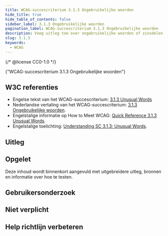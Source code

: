 ```yaml
---
title: WCAG-succescriterium 3.1.3 Ongebruikelijke woorden
hide_title: true
hide_table_of_contents: false
sidebar_label: 3.1.3 Ongebruikelijke woorden
pagination_label: WCAG-succescriterium 3.1.3 Ongebruikelijke woorden
description: Voeg uitleg toe over ongebruikelijke woorden of zinsdelen en over woorden die op een ongebruikelijke manier worden gebruikt. Dit geldt ook voor vakjargon en uitdrukkingen die niet letterlijk kunnen worden begrepen zoals idioom en spreekwoorden.
slug: 3.1.3
keywords:
  - WCAG
---
```


{/* @license CC0-1.0 */}


<WcagHeadingGroup level={1} conformanceLevel="Niveau AAA">
  {"WCAG-succescriterium 3.1.3 Ongebruikelijke woorden"}
</WcagHeadingGroup>

## W3C referenties

- Engelse tekst van het WCAG-succescriterium: [<span lang="en">3.1.3 Unusual Words</span>](https://www.w3.org/TR/WCAG22/#unusual-words)
- Nederlandse vertaling van het WCAG-succescriterium: [3.1.3 Ongebruikelijke woorden](https://www.w3.org/Translations/WCAG22-nl/#ongebruikelijke-woorden).
- Engelstalige informatie op <span lang="en">How to Meet WCAG</span>: [<span lang="en">Quick Reference 3.1.3 Unusual Words</span>](https://www.w3.org/WAI/WCAG22/quickref/#unusual-words).
- Engelstalige toelichting: [<span lang="en">Understanding SC 3.1.3: Unusual Words</span>](https://www.w3.org/WAI/WCAG22/Understanding/unusual-words.html).

## Uitleg

<Summary />

## Opgelet

Deze inhoud wordt binnenkort aangevuld met uitgebreidere uitleg, bronnen en informatie over hoe te testen.

## Gebruikersonderzoek

<CTAGebruikersonderzoek />

## Niet verplicht

<SpotlightSection>
  <Markdown omitH1 headinglevel={3}>
    <Disclaimer />
  </Markdown>
</SpotlightSection>

## Help richtlijn verbeteren

<Markdown omitH1 headinglevel={3}>
  <WCAGFooterInfo />
</Markdown>
